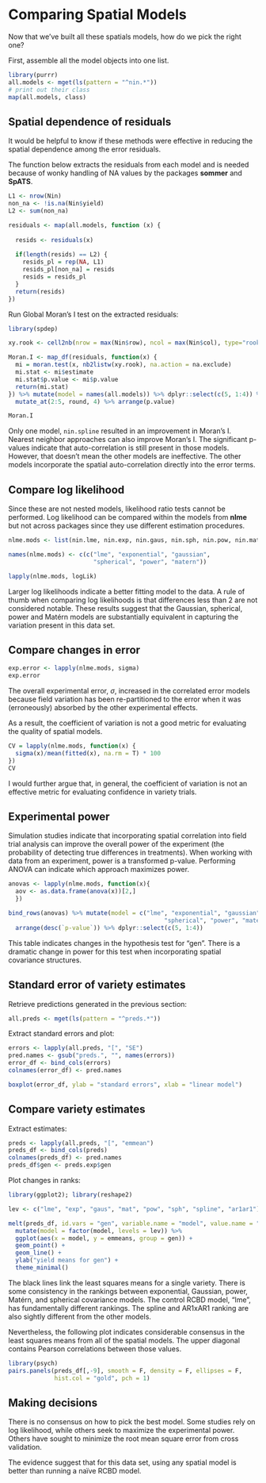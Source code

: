 # Comparing Spatial Models {#compare-model}

Now that we've built all these spatials models, how do we pick the right one? 

First, assemble all the model objects into one list.  
```r
library(purrr)
all.models <- mget(ls(pattern = "^nin.*"))
# print out their class
map(all.models, class)
```

## Spatial dependence of residuals

It would be helpful to know if these methods were effective in reducing the spatial dependence among the error residuals. 

The function below extracts the residuals from each model and is needed because of wonky handling of NA values by the packages **sommer** and **SpATS**. 

```r
L1 <- nrow(Nin)
non_na <- !is.na(Nin$yield)
L2 <- sum(non_na)

residuals <- map(all.models, function (x) {
  
  resids <- residuals(x)
  
  if(length(resids) == L2) {
    resids_pl = rep(NA, L1)
    resids_pl[non_na] = resids
    resids = resids_pl
  }
  return(resids)
})
```

Run Global Moran's I test on the extracted residuals:

```r
library(spdep)

xy.rook <- cell2nb(nrow = max(Nin$row), ncol = max(Nin$col), type="rook")

Moran.I <- map_df(residuals, function(x) {
  mi = moran.test(x, nb2listw(xy.rook), na.action = na.exclude)
  mi.stat <- mi$estimate
  mi.stat$p.value <- mi$p.value
  return(mi.stat)
}) %>% mutate(model = names(all.models)) %>% dplyr::select(c(5, 1:4)) %>% 
  mutate_at(2:5, round, 4) %>% arrange(p.value)

Moran.I
```

Only one model, `nin.spline` resulted in an improvement in Moran's I. Nearest neighbor approaches can also improve Moran's I. The significant p-values indicate that auto-correlation is still present in those models. However, that doesn't mean the other models are ineffective. The other models incorporate the spatial auto-correlation directly into the error terms. 

## Compare log likelihood

Since these are not nested models, likelihood ratio tests cannot be performed. Log likelihood can be compared within the models from **nlme** but not across packages since they use different estimation procedures.

```r
nlme.mods <- list(nin.lme, nin.exp, nin.gaus, nin.sph, nin.pow, nin.matern)

names(nlme.mods) <- c(c("lme", "exponential", "gaussian", 
                        "spherical", "power", "matern"))

lapply(nlme.mods, logLik)
```

Larger log likelihoods indicate a better fitting model to the data. A rule of thumb when comparing log likelihoods is that differences less than 2 are not considered notable. These results suggest that the Gaussian, spherical, power and Matérn models are substantially equivalent in capturing the variation present in this data set. 

## Compare changes in error

```r
exp.error <- lapply(nlme.mods, sigma)
exp.error
```

The overall experimental error, $\sigma$, increased in the correlated error models because field variation has been re-partitioned to the error when it was (erroneously) absorbed by the other experimental effects. 

As a result, the coefficient of variation is not a good metric for evaluating the quality of spatial models. 

```r
CV = lapply(nlme.mods, function(x) {
  sigma(x)/mean(fitted(x), na.rm = T) * 100
})
CV
```
I would further argue that, in general, the coefficient of variation is not an effective metric for evaluating confidence in variety trials. 

## Experimental power

Simulation studies indicate that incorporating spatial correlation into field trial analysis can improve the overall power of the experiment (the probability of detecting true differences in treatments). When working with data from an experiment, power is a transformed p-value. Performing ANOVA can indicate which approach maximizes power. 

```r
anovas <- lapply(nlme.mods, function(x){ 
  aov <- as.data.frame(anova(x))[2,]
  })

bind_rows(anovas) %>% mutate(model = c("lme", "exponential", "gaussian", 
                                            "spherical", "power", "matern")) %>% 
  arrange(desc(`p-value`)) %>% dplyr::select(c(5, 1:4))
```

This table indicates changes in the hypothesis test for "gen".  There is a dramatic change in power for this test when incorporating spatial covariance structures. 

## Standard error of variety estimates

Retrieve predictions generated in the previous section:
```r
all.preds <- mget(ls(pattern = "^preds.*"))
```

Extract standard errors and plot: 
```r
errors <- lapply(all.preds, "[", "SE")
pred.names <- gsub("preds.", "", names(errors))
error_df <- bind_cols(errors)
colnames(error_df) <- pred.names
```

```r
boxplot(error_df, ylab = "standard errors", xlab = "linear model")
```

## Compare variety estimates

Extract estimates:
```r
preds <- lapply(all.preds, "[", "emmean")
preds_df <- bind_cols(preds)
colnames(preds_df) <- pred.names
preds_df$gen <- preds.exp$gen
```

Plot changes in ranks: 

```r
library(ggplot2); library(reshape2)

lev <- c("lme", "exp", "gaus", "mat", "pow", "sph", "spline", "ar1ar1")

melt(preds_df, id.vars = "gen", variable.name = "model", value.name = "emmeans") %>% 
  mutate(model = factor(model, levels = lev)) %>% 
  ggplot(aes(x = model, y = emmeans, group = gen)) +
  geom_point() +
  geom_line() +
  ylab("yield means for gen") + 
  theme_minimal()
```

The black lines link the least squares means for a single variety. There is some consistency in the rankings between exponential, Gaussian, power, Matérn, and spherical covariance models. The control RCBD model, "lme", has fundamentally different rankings. The spline and AR1xAR1 ranking are also sightly different from the other models. 

Nevertheless, the following plot indicates considerable consensus in the least squares means from all of the spatial models. The upper diagonal contains Pearson correlations between those values. 

```r
library(psych)
pairs.panels(preds_df[,-9], smooth = F, density = F, ellipses = F, 
             hist.col = "gold", pch = 1)
```

## Making decisions

There is no consensus on how to pick the best model. Some studies rely on log likelihood, while others seek to maximize the experimental power. Others have sought to minimize the root mean square error from cross validation.

The evidence suggest that for this data set, using any spatial model is better than running a naïve RCBD model.  
